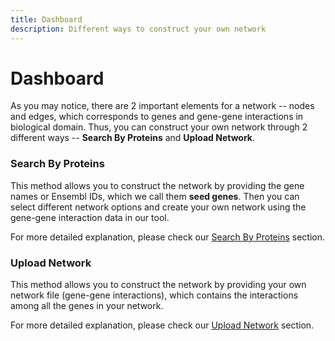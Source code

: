 ```yaml
---
title: Dashboard
description: Different ways to construct your own network
---
```


# Dashboard

As you may notice, there are 2 important elements for a network -- nodes and edges, which corresponds to genes and gene-gene interactions in biological domain. Thus, you can construct your own network through 2 different ways -- **Search By Proteins** and **Upload Network**.&#x20;

### **Search By Proteins**

This method allows you to construct the network by providing the gene names or Ensembl IDs, which we call them **seed genes**. Then you can select different network options and create your own network using the gene-gene interaction data in our tool.

For more detailed explanation, please check our [Search By Proteins](dashboard/search-by-proteins.mdx) section.

### **Upload Network**

This method allows you to construct the network by providing your own network file (gene-gene interactions), which contains the interactions among all the genes in your network.&#x20;

For more detailed explanation, please check our [Upload Network](dashboard/upload-network.mdx) section.